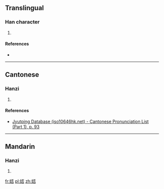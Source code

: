 ==Translingual==

===Han character===
{{Han char|rn=38|rad=女|as=07|sn=10|four=|canj=女一火口 (VMFR)|ids=⿰[[女]][[否]]}}

# {{defn|Han|sort=女07}}

====References====
* {{Han ref|kx=0262.270|dkj=06315|dj=0529.250|hdz=21050.110|uh=5A1D|ud=23069}}

----

==Cantonese==

===Hanzi===
{{yue-hanzi|jyut=[[pau1]]|y=pau1}}

# {{defn|lang=yue|sort=女07}}

====References====
* [http://www.iso10646hk.net/jp/document/download.jsp Jyutping Database (iso10646hk.net) - Cantonese Pronunciation List (Part 1), p. 93]

----

==Mandarin==

===Hanzi===
{{cmn-hanzi|pin=[[pōu]] ([[pou1]])|wg=p'ou<sup>1</sup>}}

# {{defn|lang=cmn|sort=女07}}

[[fr:娝]]
[[pl:娝]]
[[zh:娝]]
